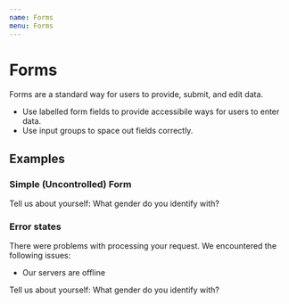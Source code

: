```yaml
---
name: Forms
menu: Forms
---
```



# Forms

Forms are a standard way for users to provide, submit,
and edit data.

* Use labelled form fields to provide accessibile ways
for users to enter data.
* Use input groups to space out fields correctly.

## Examples

### Simple (Uncontrolled) Form

<Playground>
    <Typography>Tell us about yourself:</Typography>
    <InputGroup>
        <LabelledInput label="First Name" />
    </InputGroup>
    <InputGroup>
        <LabelledInput label="Last Name" />
    </InputGroup>
    <InputGroup>
        <LabelledTextarea label="Short bio" />
    </InputGroup>
    <InputGroup>
        <Typography type="sectionLabel">What gender do you identify with?</Typography>
        <RadioGroup defaultSelected="noselection">
            <LabelledRadio value="male" label="Male" />
            <LabelledRadio value="female" label="Female" />
            <LabelledRadio value="other" label="Other" />
            <LabelledRadio value="noselection" label="Choose not to disclose" />
        </RadioGroup>
    </InputGroup>
</Playground>


### Error states


<Playground>
    <Notification type="danger" variant="block">
        There were problems with processing your
        request. We encountered the following issues:
        <ul>
            <li>Our servers are offline</li>
        </ul>
    </Notification>
    <Typography>Tell us about yourself:</Typography>
    <InputGroup>
        <LabelledInput label="First Name" />
    </InputGroup>
    <InputGroup>
        <LabelledInput label="Last Name" />
    </InputGroup>
    <InputGroup>
        <LabelledTextarea label="Short bio" />
    </InputGroup>
    <InputGroup>
        <Typography type="sectionLabel">What gender do you identify with?</Typography>
        <RadioGroup defaultSelected="noselection">
            <LabelledRadio value="male" label="Male" />
            <LabelledRadio value="female" label="Female" />
            <LabelledRadio value="other" label="Other" />
            <LabelledRadio value="noselection" label="Choose not to disclose" />
        </RadioGroup>
    </InputGroup>
</Playground>

